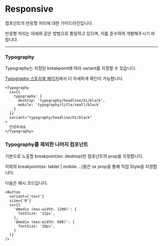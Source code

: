 
<Meta title='Developer/Responsive' />

# Responsive

컴포넌트의 반응형 처리에 대한 가이드라인입니다.

반응형 처리는 아래와 같은 방법으로 통일하고 있으며, 이를 준수하여 개발해주시기 바랍니다.

---

### Typography
Typography는 지정된 breakpoint에 따라 variant를 지정할 수 있습니다.

[Typography 스토리북 페이지](/docs/foundation-typography--docs#responsive)에서 더 자세하게 확인이 가능합니다.
```tsx
<Typography
  sx={{
    typography: {
      desktop: 'typography/headline/h1/black',
      mobile: 'typography/title/small/black'
    }
  }}
  variant="typography/headline/h1/black"
>
  안녕하세요
</Typography>
```

### Typography를 제외한 나머지 컴포넌트
기본으로 노출할 breakpoint(ex: desktop)만 컴포넌트의 prop을 지정합니다.

이외의 breakpoint(ex: tablet | mobile ...)들은 sx prop을 통해 직접 Style을 지정합니다.

다음은 예시 코드입니다.
```tsx
<Button
  variant={'text'}
  size={'M'}
  sx={{
    '@media (max-width: 1200)': {
      fontSize: '12px',
    },
    '@media (max-width: 600)': {
      fontSize: '10px',
    }
  }}
/>
```

